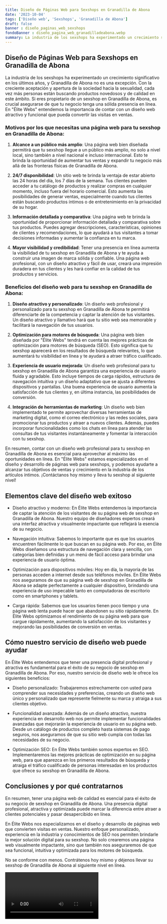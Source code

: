 ```yaml
---
title: Diseño de Páginas Web para Sexshops en Granadilla de Abona
date: '2023-10-04'
tags: ['Diseño web', 'Sexshops', 'Granadilla de Abona']
draft: false
banner : diseño_paginas_web_sexshops
fondoBanner : diseño_pagina_web_granadilladeabona.webp
summary: La industria de los sexshops ha experimentado un crecimiento significativo en los últimos años, y Granadilla de Abona no es una excepción. Con la creciente aceptación y apertura de la sociedad hacia la sexualidad, cada vez más personas están buscando productos novedosos y de calidad en este ámbito. Si eres propietario de un sexshop en Granadilla de Abona, es crucial asegurarse de que tu negocio tenga una sólida presencia en línea. En Élite Webs entendemos la importancia de contar con un diseño web atractivo y funcional que pueda convertir las visitas en ventas.
---
```


## Diseño de Páginas Web para Sexshops en Granadilla de Abona

La industria de los sexshops ha experimentado un crecimiento significativo en los últimos años, y Granadilla de Abona no es una excepción. Con la creciente aceptación y apertura de la sociedad hacia la sexualidad, cada vez más personas están buscando productos novedosos y de calidad en este ámbito. Si eres propietario de un sexshop en Granadilla de Abona, es crucial asegurarse de que tu negocio tenga una sólida presencia en línea. En "Élite Webs" entendemos la importancia de contar con un diseño web atractivo y funcional que pueda convertir las visitas en ventas.

### Motivos por los que necesitas una página web para tu sexshop en Granadilla de Abona:

1. **Alcance a un público más amplio**: Una página web bien diseñada permitirá que tu sexshop llegue a un público más amplio, no solo a nivel local, sino también a nivel nacional e incluso internacional. Esto te brinda la oportunidad de aumentar tus ventas y expandir tu negocio más allá de las fronteras físicas de Granadilla de Abona.

2. **24/7 disponibilidad**: Un sitio web te brinda la ventaja de estar abierto las 24 horas del día, los 7 días de la semana. Tus clientes pueden acceder a tu catálogo de productos y realizar compras en cualquier momento, incluso fuera del horario comercial. Esto aumenta las posibilidades de generar ventas, especialmente cuando tus clientes están buscando productos íntimos o de entretenimiento en la privacidad de su hogar.

3. **Información detallada y comparativa**: Una página web te brinda la oportunidad de proporcionar información detallada y comparativa sobre tus productos. Puedes agregar descripciones, características, opiniones de clientes y recomendaciones, lo que ayudará a tus visitantes a tomar decisiones informadas y aumentar la confianza en tu marca.

4. **Mayor visibilidad y credibilidad**: Tener una presencia en línea aumenta la visibilidad de tu sexshop en Granadilla de Abona y te ayuda a construir una imagen de marca sólida y confiable. Una página web profesional, con un diseño atractivo y fácil de usar, creará una impresión duradera en tus clientes y les hará confiar en la calidad de tus productos y servicios.

### Beneficios del diseño web para tu sexshop en Granadilla de Abona:

1. **Diseño atractivo y personalizado**: Un diseño web profesional y personalizado para tu sexshop en Granadilla de Abona te permitirá diferenciarte de la competencia y captar la atención de tus visitantes. Un diseño atractivo y llamativo hará que tu sitio web sea memorable y facilitará la navegación de tus usuarios.

2. **Optimización para motores de búsqueda**: Una página web bien diseñada por "Élite Webs" tendrá en cuenta las mejores prácticas de optimización para motores de búsqueda (SEO). Esto significa que tu sexshop aparecerá en los resultados de búsqueda relevantes, lo que aumentará tu visibilidad en línea y te ayudará a atraer tráfico cualificado.

3. **Experiencia de usuario mejorada**: Un diseño web profesional para tu sexshop en Granadilla de Abona garantiza una experiencia de usuario fluida y agradable. Esto incluye tiempos de carga rápidos, estructura de navegación intuitiva y un diseño adaptativo que se ajusta a diferentes dispositivos y pantallas. Una buena experiencia de usuario aumenta la satisfacción de tus clientes y, en última instancia, las posibilidades de conversión.

4. **Integración de herramientas de marketing**: Un diseño web bien implementado te permite aprovechar diversas herramientas de marketing digital, como el correo electrónico y las redes sociales, para promocionar tus productos y atraer a nuevos clientes. Además, puedes incorporar funcionalidades como los chats en línea para atender las consultas de tus visitantes instantáneamente y fomentar la interacción con tu sexshop.

En resumen, contar con un diseño web profesional para tu sexshop en Granadilla de Abona es esencial para aprovechar al máximo las oportunidades en línea. En "Élite Webs" estamos especializados en el diseño y desarrollo de páginas web para sexshops, y podemos ayudarte a alcanzar tus objetivos de ventas y crecimiento en la industria de los artículos íntimos. ¡Contáctanos hoy mismo y lleva tu sexshop al siguiente nivel!

<GifSeo />

<Cta />

## Elementos clave del diseño web exitoso

- Diseño atractivo y moderno: En Élite Webs entendemos la importancia de captar la atención de los visitantes de su página web de sexshop en Granadilla de Abona. Nuestro equipo de diseñadores expertos creará una interfaz atractiva y visualmente impactante que reflejará la esencia de su negocio.

- Navegación intuitiva: Sabemos lo importante que es que los usuarios encuentren fácilmente lo que buscan en su página web. Por eso, en Élite Webs diseñamos una estructura de navegación clara y sencilla, con categorías bien definidas y un menú de fácil acceso para brindar una experiencia de usuario óptima.

- Optimización para dispositivos móviles: Hoy en día, la mayoría de las personas acceden a internet desde sus teléfonos móviles. En Élite Webs nos aseguramos de que su página web de sexshop en Granadilla de Abona se adapte perfectamente a cualquier dispositivo, brindando una experiencia de uso impecable tanto en computadoras de escritorio como en smartphones y tablets.

- Carga rápida: Sabemos que los usuarios tienen poco tiempo y una página web lenta puede hacer que abandonen su sitio rápidamente. En Élite Webs optimizamos el rendimiento de su página web para que cargue rápidamente, aumentando la satisfacción de los visitantes y mejorando las posibilidades de conversión en ventas.

## Cómo nuestro servicio de diseño web puede ayudar

En Élite Webs entendemos que tener una presencia digital profesional y atractiva es fundamental para el éxito de su negocio de sexshop en Granadilla de Abona. Por eso, nuestro servicio de diseño web le ofrece los siguientes beneficios:

- Diseño personalizado: Trabajaremos estrechamente con usted para comprender sus necesidades y preferencias, creando un diseño web único y personalizado que represente fielmente su marca y atraiga a sus clientes objetivo.

- Funcionalidad avanzada: Además de un diseño atractivo, nuestra experiencia en desarrollo web nos permite implementar funcionalidades avanzadas que mejorarán la experiencia de usuario en su página web. Desde un catálogo de productos completo hasta sistemas de pago seguros, nos aseguramos de que su sitio web cumpla con todas las necesidades de su negocio.

- Optimización SEO: En Élite Webs también somos expertos en SEO. Implementaremos las mejores prácticas de optimización en su página web, para que aparezca en los primeros resultados de búsqueda y atraiga el tráfico cualificado de personas interesadas en los productos que ofrece su sexshop en Granadilla de Abona.

## Conclusiones y por qué contratarnos

En resumen, tener una página web de calidad es esencial para el éxito de su negocio de sexshop en Granadilla de Abona. Una presencia digital profesional, atractiva y optimizada puede marcar la diferencia entre atraer a clientes potenciales y pasar desapercibido en línea.

En Élite Webs nos especializamos en el diseño y desarrollo de páginas web que convierten visitas en ventas. Nuestro enfoque personalizado, experiencia en la industria y conocimientos de SEO nos permiten brindarle la mejor solución digital para su sexshop. No solo crearemos una página web visualmente impactante, sino que también nos aseguraremos de que sea funcional, intuitiva y optimizada para los motores de búsqueda.

No se conforme con menos. Contrátenos hoy mismo y déjenos llevar su sexshop de Granadilla de Abona al siguiente nivel en línea.

<Video />

<CtaBot job='Sexshops' city='Granadilla de Abona'/>

<Gmaps query='Granadilla de Abona+españa+maps' />